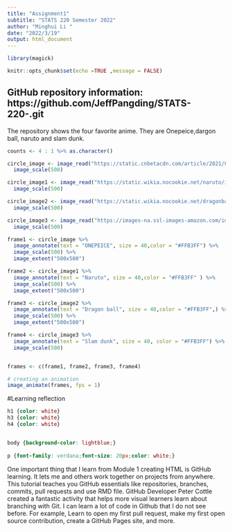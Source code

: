 ---
title: "Assignment1"
subtitle: "STATS 220 Semester 2022"
author: "Minghui Li "
date: "2022/3/19"
output: html_document
---
```{r}
library(magick)
```

```{r setup, include=FALSE}
knitr::opts_chunk$set(echo =TRUE ,message = FALSE)
```

## GitHub repository information: https://github.com/JeffPangding/STATS-220-.git

The repository shows the four favorite anime. They are Onepeice,dargon ball, naruto and slam dunk. 

```{r}
counts <- 4 : 1 %>% as.character()

circle_image <- image_read("https://static.cnbetacdn.com/article/2021/0130/868d4af2911ad51.jpg") %>%
  image_scale(500)

circle_image1 <- image_read("https://static.wikia.nocookie.net/naruto/images/d/d6/Naruto_Part_I.png/revision/latest?cb=20210223094656") %>%
  image_scale(500)

circle_image2 <- image_read("https://static.wikia.nocookie.net/dragonball/images/1/10/EveryoneInDragonBallZ.jpg/revision/latest?cb=20110508001535") %>%
  image_scale(500)

circle_image3 <- image_read("https://images-na.ssl-images-amazon.com/images/I/517kus7+75L._SX331_BO1,204,203,200_.jpg") %>%
  image_scale(500)

frame1 <- circle_image %>%
  image_annotate(text = "ONEPEICE", size = 40,color = "#FFB3FF") %>%
  image_scale(500) %>%
  image_extent("500x500")

frame2 <- circle_image1 %>%
  image_annotate(text = "Naruto", size = 40,color = "#FFB3FF" ) %>%
  image_scale(500) %>%
  image_extent("500x500")

frame3 <- circle_image2 %>%
  image_annotate(text = "Dragon ball", size = 40,color = "#FFB3FF",) %>%
  image_scale(500) %>%
  image_extent("500x500")

frame4 <- circle_image3 %>%
  image_annotate(text = "Slam dunk", size = 40, color = "#FFB3FF") %>%
  image_scale(500)


frames <- c(frame1, frame2, frame3, frame4)

# creating an animation
image_animate(frames, fps = 1)
```

#Learning reflection
```{css}
h1 {color: white}
h3 {color: white}
h4 {color: white}


body {background-color: lightblue;}
  
p {font-family: verdana;font-size: 20px;color: white;}
```
   <p> One important thing that I learn from Module 1 creating HTML is GitHub learning. It lets me and others work together on projects from anywhere. This tutorial teaches you GitHub essentials like repositories, branches, commits, pull requests and use RMD file. GitHub Developer Peter Cottle created a fantastic activity that helps more visual learners learn about branching with Git. I can learn a lot of code in Github that I do not see before. For example, Learn to open my first pull request, make my first open source contribution, create a GitHub Pages site, and more.</p>
